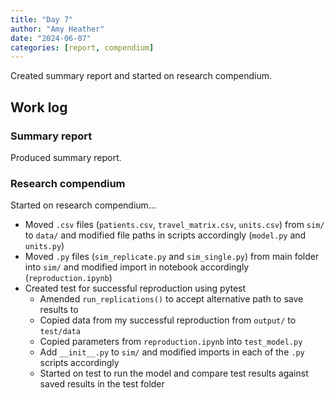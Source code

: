 ```yaml
---
title: "Day 7"
author: "Amy Heather"
date: "2024-06-07"
categories: [report, compendium]
---
```


::: {.callout-note}

Created summary report and started on research compendium.

:::

## Work log

### Summary report

Produced summary report.

### Research compendium

Started on research compendium...

* Moved `.csv` files (`patients.csv`, `travel_matrix.csv`, `units.csv`) from `sim/` to `data/` and modified file paths in scripts accordingly (`model.py` and `units.py`)
* Moved `.py` files (`sim_replicate.py` and `sim_single.py`) from main folder into `sim/` and modified import in notebook accordingly (`reproduction.ipynb`)
* Created test for successful reproduction using pytest
    * Amended `run_replications()` to accept alternative path to save results to
    * Copied data from my successful reproduction from `output/` to `test/data`
    * Copied parameters from `reproduction.ipynb` into `test_model.py`
    * Add `__init__.py` to `sim/` and modified imports in each of the `.py` scripts accordingly
    * Started on test to run the model and compare test results against saved results in the test folder